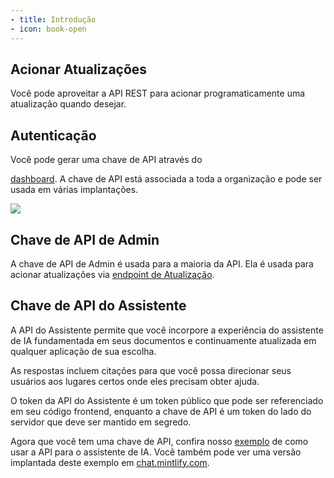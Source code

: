 ```yaml
---
- title: Introdução
- icon: book-open
---
```


## Acionar Atualizações

Você pode aproveitar a API REST para acionar programaticamente uma atualização quando desejar.

## Autenticação

Você pode gerar uma chave de API através do

[dashboard](https://dashboard.mintlify.com/settings/organization/api-keys). A chave de API está
associada a toda a organização e pode ser usada em várias implantações.

<Frame>
  <img src="/images/external-api-key.png" />
</Frame>

## Chave de API de Admin

A chave de API de Admin é usada para a maioria da API. Ela é usada para acionar atualizações via [endpoint de Atualização](/pt-BR/api-reference/update/trigger).

## Chave de API do Assistente

A API do Assistente permite que você incorpore a experiência do assistente de IA fundamentada em seus documentos e continuamente atualizada em qualquer aplicação de sua escolha.

As respostas incluem citações para que você possa direcionar seus usuários aos lugares certos onde eles precisam obter ajuda.

<Note>
  O token da API do Assistente é um token público que pode ser referenciado em seu
  código frontend, enquanto a chave de API é um token do lado do servidor que deve ser mantido
  em segredo.
</Note>

Agora que você tem uma chave de API, confira nosso [exemplo](https://github.com/mintlify/discovery-api-example) de como usar
a API para o assistente de IA. Você também pode ver uma versão implantada deste exemplo em [chat.mintlify.com](https://chat.mintlify.com).
